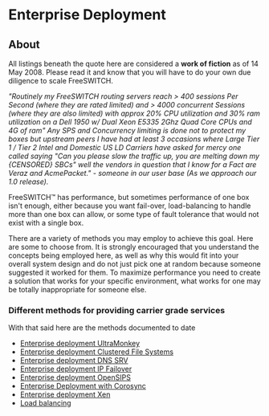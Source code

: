
# Enterprise Deployment 

 

## About

All listings beneath the quote here are considered a **work of fiction** as of 14 May 2008\. Please read it and know that you will have to do your own due diligence to scale FreeSWITCH.

_"Routinely my FreeSWITCH routing servers reach > 400 sessions Per Second (where they are rated limited) and > 4000 concurrent Sessions (where they are also limited) with approx 20% CPU utilization and 30% ram utilization on a Dell 1950 w/ Dual Xeon E5335 2Ghz Quad Core CPUs and 4G of ram" Any SPS and Concurrency limiting is done not to protect my boxes but upstream peers I have had at least 3 occasions where Large Tier 1 / Tier 2 Intel and Domestic US LD Carriers have asked for mercy one called saying "Can you please slow the traffic up, you are melting down my \{CENSORED} SBCs" well the vendors in question that I know for a Fact are Veraz and AcmePacket." - someone in our user base (As we approach our 1.0 release)._

FreeSWITCH™ has performance, but sometimes performance of one box isn't enough, either because you want fail-over, load-balancing to handle more than one box can allow, or some type of fault tolerance that would not exist with a single box.

There are a variety of methods you may employ to achieve this goal. Here are some to choose from. It is strongly encouraged that you understand the concepts being employed here, as well as why this would fit into your overall system design and do not just pick one at random because someone suggested it worked for them. To maximize performance you need to create a solution that works for your specific environment, what works for one may be totally inappropriate for someone else.

### Different methods for providing carrier grade services

With that said here are the methods documented to date

* [Enterprise deployment UltraMonkey](./Enterprise-deployment-UltraMonkey_13173269.mdx#about)
* [Enterprise deployment Clustered File Systems](./Enterprise-deployment-Clustered-File-Systems_13173151.mdx#about)
* [Enterprise deployment DNS SRV](./Enterprise-deployment-DNS-SRV_13173165.mdx)
* [Enterprise deployment IP Failover](./Enterprise-deployment-IP-Failover_13173159.mdx)
* [Enterprise deployment OpenSIPS](./Enterprise-deployment-OpenSIPS_13173169.mdx)
* [Enterprise Deployment with Corosync](./Enterprise-Deployment-with-Corosync_13173246.mdx)
* [Enterprise deployment Xen](./Enterprise-deployment-Xen/index.mdx#scope)
* [Load balancing](./Load-balancing_13173430.mdx)


